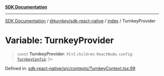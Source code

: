 [**SDK Documentation**](../../../../README.mdx)

***

[SDK Documentation](../../../../packages.mdx) / [@turnkey/sdk-react-native](../../README.mdx) / [index](../README.mdx) / TurnkeyProvider

# Variable: TurnkeyProvider

> `const` **TurnkeyProvider**: `FC`\<\{ `children`: `ReactNode`; `config`: [`TurnkeyConfig`](../interfaces/TurnkeyConfig.mdx); \}\>

Defined in: [sdk-react-native/src/contexts/TurnkeyContext.tsx:99](https://github.com/tkhq/sdk/blob/078f5423e923fbd1d7fd39440402d7f01d09c3d0/packages/sdk-react-native/src/contexts/TurnkeyContext.tsx#L99)
